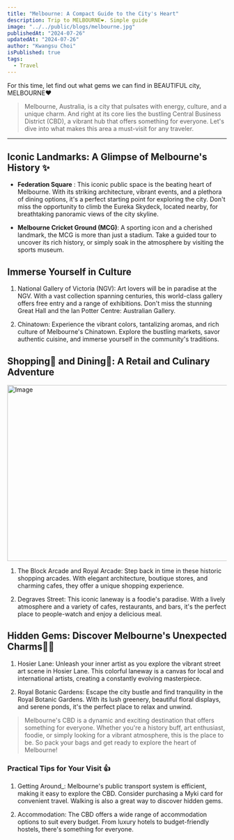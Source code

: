 ```yaml
---
title: "Melbourne: A Compact Guide to the City's Heart"
description: Trip to MELBOURNE❤️. Simple guide
image: "../../public/blogs/melbourne.jpg"
publishedAt: "2024-07-26"
updatedAt: "2024-07-26"
author: "Kwangsu Choi"
isPublished: true
tags:
  - Travel
---
```


For this time, let find out what gems we can find in BEAUTIFUL city, MELBOURNE❤️

> Melbourne, Australia, is a city that pulsates with energy, culture, and a unique charm. And right at its core lies the bustling Central Business District (CBD), a vibrant hub that offers something for everyone. Let's dive into what makes this area a must-visit for any traveler.

---

## Iconic Landmarks: A Glimpse of Melbourne's History ✨

- **Federation Square** : This iconic public space is the beating heart of Melbourne. With its striking architecture, vibrant events, and a plethora of dining options, it's a perfect starting point for exploring the city. Don't miss the opportunity to climb the Eureka Skydeck, located nearby, for breathtaking panoramic views of the city skyline.

- **Melbourne Cricket Ground (MCG)**: A sporting icon and a cherished landmark, the MCG is more than just a stadium. Take a guided tour to uncover its rich history, or simply soak in the atmosphere by visiting the sports museum.

## Immerse Yourself in Culture

1. National Gallery of Victoria (NGV): Art lovers will be in paradise at the NGV. With a vast collection spanning centuries, this world-class gallery offers free entry and a range of exhibitions. Don't miss the stunning Great Hall and the Ian Potter Centre: Australian Gallery.

2. Chinatown: Experience the vibrant colors, tantalizing aromas, and rich culture of Melbourne's Chinatown. Explore the bustling markets, savor authentic cuisine, and immerse yourself in the community's traditions.

## Shopping🛒 and Dining🍔: A Retail and Culinary Adventure

<Image
	src="/blogs/degrave.jpg"
	width="718"
	height="404"
	alt="Image"
	sizes="100vw"
/>

1. The Block Arcade and Royal Arcade: Step back in time in these historic shopping arcades. With elegant architecture, boutique stores, and charming cafes, they offer a unique shopping experience.

2. Degraves Street: This iconic laneway is a foodie's paradise. With a lively atmosphere and a variety of cafes, restaurants, and bars, it's the perfect place to people-watch and enjoy a delicious meal.

## Hidden Gems: Discover Melbourne's Unexpected Charms💎💎

1. Hosier Lane: Unleash your inner artist as you explore the vibrant street art scene in Hosier Lane. This colorful laneway is a canvas for local and international artists, creating a constantly evolving masterpiece.

2. Royal Botanic Gardens: Escape the city bustle and find tranquility in the Royal Botanic Gardens. With its lush greenery, beautiful floral displays, and serene ponds, it's the perfect place to relax and unwind.

> Melbourne's CBD is a dynamic and exciting destination that offers something for everyone. Whether you're a history buff, art enthusiast, foodie, or simply looking for a vibrant atmosphere, this is the place to be. So pack your bags and get ready to explore the heart of Melbourne!

### Practical Tips for Your Visit 👍

1. Getting Around\_: Melbourne's public transport system is efficient, making it easy to explore the CBD. Consider purchasing a Myki card for convenient travel. Walking is also a great way to discover hidden gems.

2. Accommodation: The CBD offers a wide range of accommodation options to suit every budget. From luxury hotels to budget-friendly hostels, there's something for everyone.

